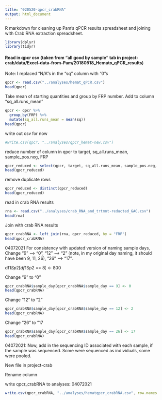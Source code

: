 ```yaml
---
title: "020520-qpcr_crabRNA"
output: html_document
---
```

R markdown for cleaning up Pam's qPCR results spreadsheet and joining with Crab RNA extraction spreadsheet. 

```r
library(dplyr)
library(tidyr)
```

#### Read in qpcr csv (taken from "all good by sample" tab in project-crab/data/Excel-data-from-Pam/20180518_Hemato_qPCR_results) 
Note: I replaced "N/A"s in the "sq" column with "0"s
```r
qpcr <- read.csv("../analyses/hemat_qPCR.csv")
head(qpcr)
```

Take mean of starting quantities and group by FRP number. Add to column "sq_all.runs_mean"
```r
qpcr <- qpcr %>%
  group_by(FRP) %>%
  mutate(sq_all.runs_mean = mean(sq))
head(qpcr)
```

write out csv for now 
```r
#write.csv(qpcr, "../analyses/qpcr_hemat-new.csv")
```

reduce number of column in qpcr to target, sq_all.runs_mean, sample_pos.neg, FRP
```r
qpcr_reduced <- select(qpcr, target, sq_all.runs_mean, sample_pos.neg, FRP)
head(qpcr_reduced)
```

remove duplicate rows
```r
qpcr_reduced <- distinct(qpcr_reduced)
head(qpcr_reduced)
```

read in crab RNA results
```r
rna <- read.csv("../analyses/crab_RNA_and_trtmnt-reducted_GAC.csv")
head(rna)
```

Join with crab RNA results
```r
qpcr_crabRNA <- left_join(rna, qpcr_reduced, by = "FRP")
head(qpcr_crabRNA)
```

04072021
For consistency with updated version of naming sample days, Change "9" --> "0", "12" --> "2" (note, in my original day naming, it should have been 9, 11, 26), "26" --> "17". 

df1$Sp2[df1$Sp2 == 8] <- 800

Change "9" to "0"
```r
qpcr_crabRNA$sample_day[qpcr_crabRNA$sample_day == 9] <- 0
head(qpcr_crabRNA)
```

Change "12" to "2"
```r
qpcr_crabRNA$sample_day[qpcr_crabRNA$sample_day == 12] <- 2
head(qpcr_crabRNA)
```

Change "26" to "17
```r
qpcr_crabRNA$sample_day[qpcr_crabRNA$sample_day == 26] <- 17
head(qpcr_crabRNA)
```

04072021:
Now, add in the sequencing ID associated with each sample, if the sample was sequenced. Some were sequenced as individuals, some were pooled. 

New file in project-crab 



Rename column 

write qpcr_crabRNA to analyses: 04072021
```r
write.csv(qpcr_crabRNA, "../analyses/hematqpcr_crabRNA.csv", row.names = FALSE, quote = FALSE)
```
